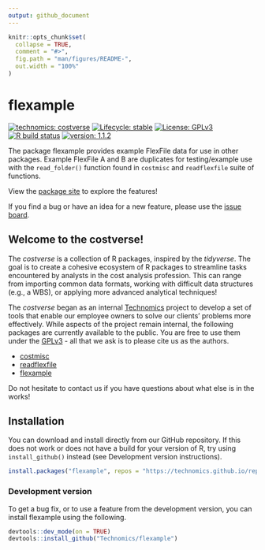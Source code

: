 ```yaml
---
output: github_document
---
```


<!-- README.md is generated from README.Rmd. Please edit that file -->

```r
knitr::opts_chunk$set(
  collapse = TRUE,
  comment = "#>",
  fig.path = "man/figures/README-",
  out.width = "100%"
)
```

# flexample

<!-- badges: start -->
[![technomics: costverse](https://img.shields.io/badge/technomics-costverse-EAC435.svg)](https://github.com/technomics)
[![Lifecycle: stable](https://img.shields.io/badge/lifecycle-stable-brightgreen.svg)](https://www.tidyverse.org/lifecycle/#stable)
[![License: GPLv3](https://img.shields.io/badge/License-GPLv3-blue.svg)](https://opensource.org/licenses/GPL-3.0)
[![R build status](https://github.com/Technomics/flexample/workflows/R-CMD-check/badge.svg)](https://github.com/Technomics/flexample/actions)
[![version: 1.1.2](https://img.shields.io/badge/version-1.1.2-blue.svg)]()
<!-- badges: end -->

The package flexample provides example FlexFile data for use in other packages. Example FlexFile A and B are duplicates for testing/example use with the `read_folder()` function found in `costmisc` and `readflexfile` suite of functions.

View the [package site](https://technomics.github.io/flexample/) to
explore the features\!

If you find a bug or have an idea for a new feature, please use the
[issue board](https://github.com/Technomics/flexample/issues).

## Welcome to the costverse\!

The *costverse* is a collection of R packages, inspired by the
*tidyverse*. The goal is to create a cohesive ecosystem of R packages to
streamline tasks encountered by analysts in the cost analysis
profession. This can range from importing common data formats, working
with difficult data structures (e.g., a WBS), or applying more advanced
analytical techniques\!

The *costverse* began as an internal
[Technomics](https://www.technomics.net/) project to develop a set of
tools that enable our employee owners to solve our clients’ problems
more effectively. While aspects of the project remain internal, the
following packages are currently available to the public. You are free
to use them under the
[GPLv3](https://www.gnu.org/licenses/gpl-3.0.en.html) - all that we ask
is to please cite us as the authors.

  - [costmisc](https://github.com/Technomics/costmisc/)
  - [readflexfile](https://github.com/Technomics/readflexfile/)
  - [flexample](https://github.com/Technomics/flexample/)

Do not hesitate to contact us if you have questions about what else is
in the works\!

## Installation

You can download and install directly from our GitHub repository. If this does not work or does not have a build for your version of R, try using `install_github()` instead (see Development version instructions).

```r
install.packages("flexample", repos = "https://technomics.github.io/repo/")
```

### Development version

To get a bug fix, or to use a feature from the development version, you can install flexample using the following. 

```r
devtools::dev_mode(on = TRUE)
devtools::install_github("Technomics/flexample")
```
